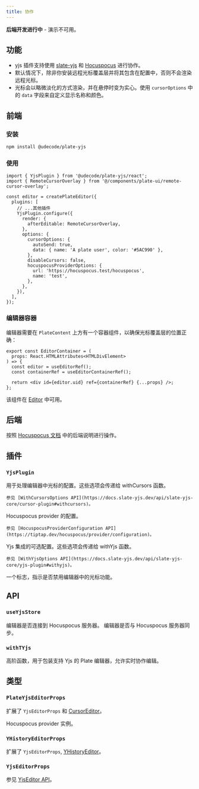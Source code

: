 ```yaml
---
title: 协作
---
```


<Callout className="my-4">

**后端开发进行中** - 演示不可用。

</Callout>

<PackageInfo>

## 功能

- yjs 插件支持使用 [slate-yjs](https://docs.slate-yjs.dev/) 和 [Hocuspocus](https://docs.slate-yjs.dev/walkthroughs/collaboration-hocuspocus) 进行协作。
- 默认情况下，除非你安装远程光标覆盖层并将其包含在配置中，否则不会渲染远程光标。
- 光标会以略微淡化的方式渲染，并在悬停时变为实心。使用 `cursorOptions` 中的 `data` 字段来自定义显示名称和颜色。

</PackageInfo>

## 前端

### 安装

```bash
npm install @udecode/plate-yjs
```

### 使用

```tsx
import { YjsPlugin } from '@udecode/plate-yjs/react';
import { RemoteCursorOverlay } from '@/components/plate-ui/remote-cursor-overlay';

const editor = createPlateEditor({
  plugins: [
    // ...其他插件
    YjsPlugin.configure({
      render: {
        afterEditable: RemoteCursorOverlay,
      },
      options: {
        cursorOptions: {
          autoSend: true,
          data: { name: 'A plate user', color: '#5AC990' },
        },
        disableCursors: false,
        hocuspocusProviderOptions: {
          url: 'https://hocuspocus.test/hocuspocus',
          name: 'test',
        },
      },
    }),
  ],
});
```

### 编辑器容器

编辑器需要在 `PlateContent` 上方有一个容器组件，以确保光标覆盖层的位置正确：

```tsx
export const EditorContainer = (
  props: React.HTMLAttributes<HTMLDivElement>
) => {
  const editor = useEditorRef();
  const containerRef = useEditorContainerRef();

  return <div id={editor.uid} ref={containerRef} {...props} />;
};
```

该组件在 [Editor](/docs/components/editor) 中可用。

## 后端

按照 [Hocuspocus 文档](https://tiptap.dev/hocuspocus/getting-started) 中的后端说明进行操作。

## 插件

### `YjsPlugin`

<API name="YjsPlugin">
<APIOptions>
  <APIItem name="cursorOptions" type="WithCursorsOptions<TCursorData>" optional>
    用于处理编辑器中光标的配置。这些选项会传递给 withCursors 函数。

    参见 [WithCursorsOptions API](https://docs.slate-yjs.dev/api/slate-yjs-core/cursor-plugin#withcursors)。
  </APIItem>
  <APIItem name="hocuspocusProviderOptions" type="HocuspocusProviderConfiguration" required>
    Hocuspocus provider 的配置。

    参见 [HocuspocusProviderConfiguration API](https://tiptap.dev/hocuspocus/provider/configuration)。
  </APIItem>
  <APIItem name="yjsOptions" type="WithYjsOptions" optional>
    Yjs 集成的可选配置。这些选项会传递给 withYjs 函数。

    参见 [WithYjsOptions API](https://docs.slate-yjs.dev/api/slate-yjs-core/yjs-plugin#withyjs)。
  </APIItem>
  <APIItem name="disableCursors" type="boolean" optional>
    一个标志，指示是否禁用编辑器中的光标功能。
  </APIItem>
</APIOptions>
</API>

## API

### `useYjsStore`

<API name="useYjsStore">
<APIState>
  <APIItem name="isConnected" type="boolean">
    编辑器是否连接到 Hocuspocus 服务器。
  </APIItem>
  <APIItem name="isSynced" type="boolean">
    编辑器是否与 Hocuspocus 服务器同步。
  </APIItem>
</APIState>
</API>

### `withTYjs`

高阶函数，用于包装支持 Yjs 的 Plate 编辑器，允许实时协作编辑。

## 类型

### `PlateYjsEditorProps`

扩展了 `YjsEditorProps` 和 [CursorEditor](https://docs.slate-yjs.dev/api/slate-yjs-core/cursor-plugin#cursoreditor)。

<API name="PlateYjsEditorProps">
<APIAttributes>

<APIItem name="yjs" type="object">

<APISubList>

<APISubListItem parent="yjs" name="provider" type="HocuspocusProvider">

Hocuspocus provider 实例。

</APISubListItem>

</APISubList>

</APIItem>
</APIAttributes>
</API>

### `YHistoryEditorProps`

扩展了 `YjsEditorProps`, [YHistoryEditor](https://docs.slate-yjs.dev/api/slate-yjs-core/history-plugin#yhistoryeditor)。

### `YjsEditorProps`

参见 [YjsEditor API](https://docs.slate-yjs.dev/api/slate-yjs-core/yjs-plugin#yjseditor)。